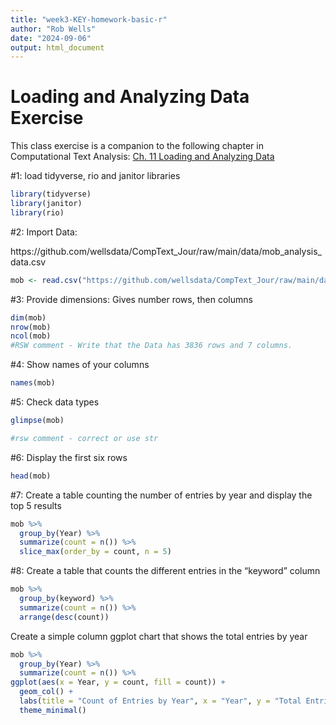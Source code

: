 ```yaml
---
title: "week3-KEY-homework-basic-r"
author: "Rob Wells"
date: "2024-09-06"
output: html_document
---
```


# Loading and Analyzing Data Exercise

This class exercise is a companion to the following chapter in Computational Text Analysis: [Ch. 11  Loading and Analyzing Data](https://wellsdata.github.io/CompText_Jour/docs/r-load-analyze-visualize.html)


#1: load tidyverse, rio and janitor libraries
```r
library(tidyverse)
library(janitor)
library(rio)

```


#2: Import Data:

https://github.com/wellsdata/CompText_Jour/raw/main/data/mob_analysis_data.csv
```r

mob <- read.csv("https://github.com/wellsdata/CompText_Jour/raw/main/data/mob_analysis_data.csv")

```

#3: Provide dimensions: Gives number rows, then columns

```r

dim(mob)
nrow(mob)
ncol(mob)
#RSW comment - Write that the Data has 3836 rows and 7 columns.
```

#4: Show names of your columns

```r
names(mob)
```

#5: Check data types

```r
glimpse(mob)

#rsw comment - correct or use str
```

#6: Display the first six rows

```r
head(mob)
```


#7: Create a table counting the number of entries by year and display the top 5 results

```r

mob %>% 
  group_by(Year) %>% 
  summarize(count = n()) %>%
  slice_max(order_by = count, n = 5)


```

#8: Create a table that counts the different entries in the "keyword" column

```r

mob %>% 
  group_by(keyword) %>% 
  summarize(count = n()) %>% 
  arrange(desc(count))


```


Create a simple column ggplot chart that shows the total entries by year

```r
mob %>% 
  group_by(Year) %>% 
  summarize(count = n()) %>% 
ggplot(aes(x = Year, y = count, fill = count)) +
  geom_col() +
  labs(title = "Count of Entries by Year", x = "Year", y = "Total Entries") +
  theme_minimal()

```

